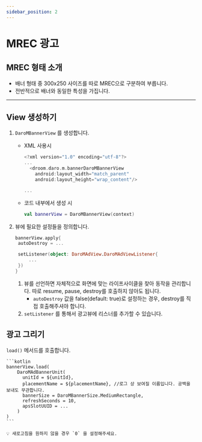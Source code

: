 ```yaml
---
sidebar_position: 2
---
```


# MREC 광고

## MREC 형태 소개

- 배너 형태 중 300x250 사이즈를 따로 MREC으로 구분하여 부릅니다.
- 전반적으로 배너와 동일한 특성을 가집니다.

---

## View 생성하기

1. `DaroMBannerView` 를 생성합니다.

   - XML 사용시

     ```kotlin
     <?xml version="1.0" encoding="utf-8"?>
     ...
       <droom.daro.m.bannerDaroMBannerView
         android:layout_width="match_parent"
         android:layout_height="wrap_content"/>

     ...
     ```

   - 코드 내부에서 생성 시

     ```kotlin
     val bannerView = DaroMBannerView(context)
     ```

2. 뷰에 필요한 설정들을 정의합니다.

   ```kotlin
   bannerView.apply{
   	autoDestroy = ...

   	setListener(object: DaroMAdView.DaroMAdViewListener{
   		...
   	})
   }
   ```

   1. 뷰를 선언하면 자체적으로 화면에 맞는 라이프사이클을 찾아 동작을 관리합니다. 따로 resume, pause, destroy를 호출하지 않아도 됩니다.
      - `autoDestroy` 값을 false(default: true)로 설정하는 경우, destroy를 직접 호출해주셔야 합니다.
   2. `setListener` 를 통해서 광고뷰에 리스너를 추가할 수 있습니다.

## 광고 그리기

`load()` 메서드를 호출합니다.

    ```kotlin
    bannerView.load(
        DaroMAdBannerUnit(
          unitId = ${unitId},
          placementName = ${placementName}, //로그 상 보여질 이름입니다. 공백을 보내도 무관합니다.
          bannerSize = DaroMBannerSize.MediumRectangle,
          refreshSeconds = 10,
          apsSlotUUID = ...
        )
    )
    ```

    💡 새로고침을 원하지 않을 경우 `0` 을 설정해주세요.
